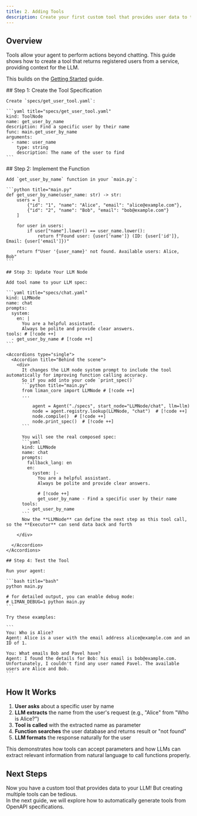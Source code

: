 ```yaml
---
title: 2. Adding Tools
description: Create your first custom tool that provides user data to the LLM
---
```



## Overview

Tools allow your agent to perform actions beyond chatting. This guide shows how to create a tool that returns registered users from a service, providing context for the LLM.

This builds on the [Getting Started](/docs/user_guide/getting-started) guide.

<Steps>
  <Step>
    ## Step 1: Create the Tool Specification

    Create `specs/get_user_tool.yaml`:

    ```yaml title="specs/get_user_tool.yaml"
    kind: ToolNode
    name: get_user_by_name
    description: Find a specific user by their name
    func: main.get_user_by_name
    arguments:
      - name: user_name
        type: string
        description: The name of the user to find
    ```

  </Step>
  <Step>
    ## Step 2: Implement the Function

    Add `get_user_by_name` function in your `main.py`:

    ```python title="main.py"
    def get_user_by_name(user_name: str) -> str:
        users = [
            {"id": "1", "name": "Alice", "email": "alice@example.com"},
            {"id": "2", "name": "Bob", "email": "bob@example.com"}
        ]

        for user in users:
            if user["name"].lower() == user_name.lower():
                return f"Found user: {user['name']} (ID: {user['id']}, Email: {user['email']})"

        return f"User '{user_name}' not found. Available users: Alice, Bob"
    ```

  </Step>
  <Step>

    ## Step 3: Update Your LLM Node

    Add tool name to your LLM spec:

    ```yaml title="specs/chat.yaml"
    kind: LLMNode
    name: chat
    prompts:
      system:
        en: |
          You are a helpful assistant.
          Always be polite and provide clear answers.
    tools: # [!code ++]
      - get_user_by_name # [!code ++]
    ```

    <Accordions type="single">
      <Accordion title="Behind the scene">
        <div>
          It changes the LLM node system prompt to include the tool automatically for improving function calling accuracy.
          So if you add into your code `print_spec()`
          ```python title="main.py"
          from liman_core import LLMNode # [!code ++]
          ...

              agent = Agent("./specs", start_node="LLMNode/chat", llm=llm)
              node = agent.registry.lookup(LLMNode, "chat")  # [!code ++]
              node.compile()  # [!code ++]
              node.print_spec()  # [!code ++]
          ```

          You will see the real composed spec:
          ```yaml
          kind: LLMNode
          name: chat
          prompts:
            fallback_lang: en
            en:
              system: |-
                You are a helpful assistant.
                Always be polite and provide clear answers.

                # [!code ++]
                get_user_by_name - Find a specific user by their name
          tools:
            - get_user_by_name
          ```
          Now the **LLMNode** can define the next step as this tool call, so the **Executor** can send data back and forth

        </div>

      </Accordion>
    </Accordions>

  </Step>
  <Step>

    ## Step 4: Test the Tool

    Run your agent:

    ```bash title="bash"
    python main.py

    # for detailed output, you can enable debug mode:
    # LIMAN_DEBUG=1 python main.py
    ```

    Try these examples:

    ```
    You: Who is Alice?
    Agent: Alice is a user with the email address alice@example.com and an ID of 1.

    You: What emails Bob and Pavel have?
    Agent: I found the details for Bob: his email is bob@example.com. Unfortunately, I couldn't find any user named Pavel. The available users are Alice and Bob.
    ```

  </Step>
</Steps>

## How It Works

1. **User asks** about a specific user by name
2. **LLM extracts** the name from the user's request (e.g., "Alice" from "Who is Alice?")
3. **Tool is called** with the extracted name as parameter
4. **Function searches** the user database and returns result or "not found"
5. **LLM formats** the response naturally for the user

This demonstrates how tools can accept parameters and how LLMs can extract relevant information from natural language to call functions properly.

## Next Steps

Now you have a custom tool that provides data to your LLM! But creating multiple tools can be tedious.  
In the next guide, we will explore how to automatically generate tools from OpenAPI specifications.
